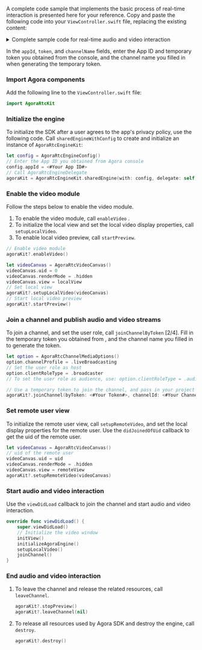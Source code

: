 <PlatformWrapper platform="ios">

A complete code sample that implements the basic process of real-time interaction is presented here for your reference. Copy and paste the following code into your `ViewController.swift` file, replacing the existing content:

<details>
<summary>Complete sample code for real-time audio and video interaction</summary>

```swift
import UIKit
import AgoraRtcKit

class ViewController: UIViewController{
    // Define localView variable
    var localView: UIView!
    // Define remoteView variable
    var remoteView: UIView!
    // Define agoraKit
    var agoraKit: AgoraRtcEngineKit!

    // Set the video window layout
    override func viewDidLayoutSubviews(){
        super.viewDidLayoutSubviews()
        remoteView.frame = self.view.bounds
        localView.frame = CGRect(x: self.view.bounds.width - 135, y: 30, width: 135, height: 240)
    }

    func initView(){
        // Initialize the remote video window
        remoteView = UIView()
        self.view.addSubview(remoteView)
        // Initialize the local video window
        localView = UIView()
        self.view.addSubview(localView)
    }
    
    func initializeAgoraEngine(){
        let config = AgoraRtcEngineConfig()
        // Enter your App ID here
        config.appId = <#Your App ID#>
        // Call AgoraRtcEngineDelegate
        agoraKit = AgoraRtcEngineKit.sharedEngine(with: config, delegate: self)
    }
    
    func setupLocalVideo(){
        // Enable video module
        agoraKit?.enableVideo()
        // Start local preview
        agoraKit?.startPreview()
        let videoCanvas = AgoraRtcVideoCanvas()
        videoCanvas.uid = 0
        videoCanvas.renderMode = .hidden
        videoCanvas.view = localView
        // Set local view
        agoraKit?.setupLocalVideo(videoCanvas)
    }
    
    func joinChannel(){
        let option = AgoraRtcChannelMediaOptions()
        // In the video call scenario, set the channel scenario to liveBroadcasting
        option.channelProfile = .liveBroadcasting
        // Set the user role as host
        option.clientRoleType = .broadcaster
        // Use a temporary token to join the channel 
        // Pass in your project's token and channel name here.
        agoraKit?.joinChannel(byToken: <#Your Token#>, channelId: <#Your Channel Name#>, uid: 0, mediaOptions: option)
    }

    override func viewDidLoad() {
        super.viewDidLoad()
        // After loading the view, you can make other settings
        // Initialize the video window
        initView()
        initializeAgoraEngine()
        setupLocalVideo()
        joinChannel()
    }
    
    func leaveChannel() {
        agoraKit?.stopPreview()
        agoraKit?.leaveChannel(nil)
        agoraKit?.destroy()
    }
}

extension ViewController: AgoraRtcEngineDelegate{
    func rtcEngine(_ engine: AgoraRtcEngineKit, didJoinedOfUid uid: UInt, elapsed: Int){
        let videoCanvas = AgoraRtcVideoCanvas()
        videoCanvas.uid = uid
        videoCanvas.renderMode = .hidden
        videoCanvas.view = remoteView
        agoraKit?.setupRemoteVideo(videoCanvas)
   }
}
```
</details>

<Admonition type="info" title="Information"> In the `appId`, `token`, and `channelName` fields, enter the App ID and temporary token you obtained from the console, and the channel name you filled in when generating the temporary token.</Admonition>

### Import Agora components

Add the following line to the `ViewController.swift` file:

```swift
import AgoraRtcKit
```

### Initialize the engine

To initialize the SDK after a user agrees to the app's privacy policy, use the following code. Call `sharedEngineWithConfig` to create and initialize an instance of `AgoraRtcEngineKit`:

```swift
let config = AgoraRtcEngineConfig()
// Enter the App ID you obtained from Agora console
config.appId = <#Your App ID#>
// Call AgoraRtcEngineDelegate
agoraKit = AgoraRtcEngineKit.sharedEngine(with: config, delegate: self)
```

### Enable the video module

Follow the steps below to enable the video module.

1. To enable the video module, call `enableVideo` .
1. To initialize the local view and set the local video display properties, call `setupLocalVideo`.
1. To enable local video preview, call `startPreview`.

```swift
// Enable video module
agoraKit?.enableVideo()

let videoCanvas = AgoraRtcVideoCanvas()
videoCanvas.uid = 0
videoCanvas.renderMode = .hidden
videoCanvas.view = localView
// Set local view
agoraKit?.setupLocalVideo(videoCanvas)
// Start local video preview
agoraKit?.startPreview()
```

### Join a channel and publish audio and video streams

To join a channel, and set the user role, call `joinChannelByToken` [2/4]. Fill in the temporary token you obtained from <Vg k="CONSOLE"/>, and the channel name you filled in to generate the token.

```swift
let option = AgoraRtcChannelMediaOptions()
option.channelProfile = .liveBroadcasting
// Set the user role as host
option.clientRoleType = .broadcaster
// To set the user role as audience, use: option.clientRoleType = .audience

// Use a temporary token to join the channel, and pass in your project's token and channel name here.
agoraKit?.joinChannel(byToken: <#Your Token#>, channelId: <#Your Channel Name#>, uid: 0, mediaOptions: option)
```

### Set remote user view
To initialize the remote user view, call `setupRemoteVideo`, and set the local display properties for the remote user. Use the `didJoinedOfUid` callback to get the uid of the remote user.

```swift
let videoCanvas = AgoraRtcVideoCanvas()
// uid of the remote user
videoCanvas.uid = uid
videoCanvas.renderMode = .hidden
videoCanvas.view = remoteView
agoraKit?.setupRemoteVideo(videoCanvas)
```

### Start audio and video interaction
Use the `viewDidLoad` callback to join the channel and start audio and video interaction.

```swift
override func viewDidLoad() {
    super.viewDidLoad()
    // Initialize the video window
    initView()
    initializeAgoraEngine()
    setupLocalVideo()
    joinChannel()
}
```

### End audio and video interaction

1. To leave the channel and release the related resources, call `leaveChannel`.

    ```swift
    agoraKit?.stopPreview()
    agoraKit?.leaveChannel(nil)
    ```

1. To release all resources used by Agora SDK and destroy the engine, call `destroy`.

    ```swift
    agoraKit?.destroy()
    ```

</PlatformWrapper>